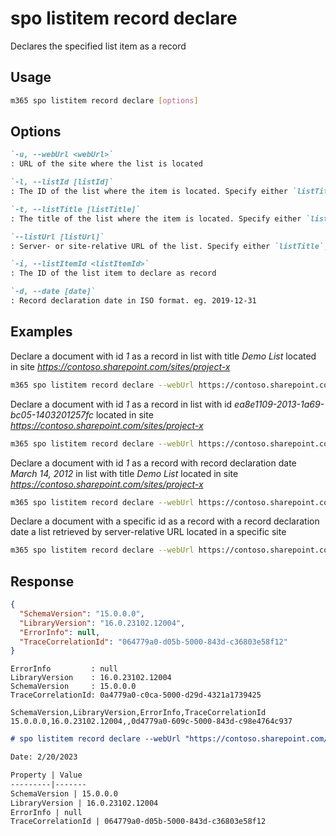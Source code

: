 
# spo listitem record declare

Declares the specified list item as a record

## Usage

```sh
m365 spo listitem record declare [options]
```

## Options

```md definition-list
`-u, --webUrl <webUrl>`
: URL of the site where the list is located

`-l, --listId [listId]`
: The ID of the list where the item is located. Specify either `listTitle`, `listId` or `listUrl`

`-t, --listTitle [listTitle]`
: The title of the list where the item is located. Specify either `listTitle`, `listId` or `listUrl`

`--listUrl [listUrl]`
: Server- or site-relative URL of the list. Specify either `listTitle`, `listId` or `listUrl`

`-i, --listItemId <listItemId>`
: The ID of the list item to declare as record

`-d, --date [date]`
: Record declaration date in ISO format. eg. 2019-12-31
```

<Global />

## Examples

Declare a document with id _1_ as a record in list with title _Demo List_ located in site _https://contoso.sharepoint.com/sites/project-x_

```sh
m365 spo listitem record declare --webUrl https://contoso.sharepoint.com/sites/project-x --listTitle "Demo List" --listItemId 1
```

Declare a document with id _1_ as a record in list with id _ea8e1109-2013-1a69-bc05-1403201257fc_ located in site _https://contoso.sharepoint.com/sites/project-x_

```sh
m365 spo listitem record declare --webUrl https://contoso.sharepoint.com/sites/project-x --listId ea8e1109-2013-1a69-bc05-1403201257fc --listItemId 1
```

Declare a document with id _1_ as a record with record declaration date _March 14, 2012_ in list with title _Demo List_ located in site _https://contoso.sharepoint.com/sites/project-x_

```sh
m365 spo listitem record declare --webUrl https://contoso.sharepoint.com/sites/project-x --listTitle "Demo List" --listItemId 1 --date 2012-03-14
```

Declare a document with a specific id as a record with a record declaration date a list retrieved by server-relative URL located in a specific site

```sh
m365 spo listitem record declare --webUrl https://contoso.sharepoint.com/sites/project-x --listUrl '/sites/project-x/Lists/Demo List' --listItemId 1 --date 2013-09-03
```

## Response

<Tabs>
  <TabItem value="JSON">

  ```json
  {
    "SchemaVersion": "15.0.0.0",
    "LibraryVersion": "16.0.23102.12004",
    "ErrorInfo": null,
    "TraceCorrelationId": "064779a0-d05b-5000-843d-c36803e58f12"
  }
  ```

  </TabItem>
  <TabItem value="Text">

  ```text
  ErrorInfo         : null
  LibraryVersion    : 16.0.23102.12004
  SchemaVersion     : 15.0.0.0
  TraceCorrelationId: 0a4779a0-c0ca-5000-d29d-4321a1739425
  ```

  </TabItem>
  <TabItem value="CSV">

  ```csv
  SchemaVersion,LibraryVersion,ErrorInfo,TraceCorrelationId
  15.0.0.0,16.0.23102.12004,,0d4779a0-609c-5000-843d-c98e4764c937
  ```

  </TabItem>
  <TabItem value="Markdown">

  ```md
  # spo listitem record declare --webUrl "https://contoso.sharepoint.com/sites/project-x" --listTitle "Demo List" --listItemId "1" --date "2012-03-14"
  
  Date: 2/20/2023

  Property | Value
  ---------|-------
  SchemaVersion | 15.0.0.0
  LibraryVersion | 16.0.23102.12004
  ErrorInfo | null
  TraceCorrelationId | 064779a0-d05b-5000-843d-c36803e58f12
  ```

  </TabItem>
</Tabs>

